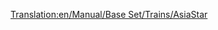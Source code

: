 [[Translation:en/Manual/Base Set/Trains/AsiaStar]]
{{it/Manuale/Set base/Treni/StatLocomotive|Image=[[File:en/Manual/Base Set/Trains/Asiastar.png]]
|Name="AsiaStar"
|Costo=100.780
|Velocità=265
|Peso=190
|Potenza=5.966
|Sforzo=56.287 
|Kn=552
|Annuale=7.030
|Progettata=1992
|Vita=25
|Clima= 
*Temperato
|Capacità=
|Riadattabile=
|Descrizione=Questa è la [[it/Manuale/Set base/Ferrovie elettrificate|locomotiva elettrica]] più veloce del gioco. Si presenta come una coppia di locomotive elettriche ad alta potenza, una su ogni estremità del treno.
|Real-life=Questa locomotiva è l'equivalente di Transport Tycoon dell' [https://www.wikipedia.org/wiki/British_Rail_Class_373 Eurostar (class 373)] (che opera nel tunnel della Manica) e successivi modelli [https://www.wikipedia.org/wiki/it:TGV TGV].
}}


   